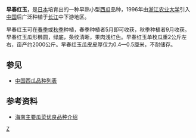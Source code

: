 '''早春红玉'''，是[[日本|日本]]培育出的一种早熟小型[[西瓜|西瓜]]品种，1996年由[[浙江农业大学|浙江农业大学]]引入[[中国|中国]]后广泛种植于[[长江|长江]]中下游地区。

早春红玉可在[[春季|春季]]或[[秋季|秋季]]种植，春季种植者5月即可收获，秋季种植者9月收获。早春红玉瓜形椭圆，绿底，条纹清晰，果肉浅红色。早春红玉单枚瓜重2公斤左右，亩产约2000公斤。早春红玉瓜皮皮厚仅为0.4—0.5厘米，不耐储存。

==参见==
*[[中国西瓜品种列表|中国西瓜品种列表]]

==参考资料==
*[https://web.archive.org/web/20081216092732/http://www.hnvbc.com/single.php?id=79 海南主要瓜菜优良品种介绍]

[[Category:西瓜栽培品种|Z]]